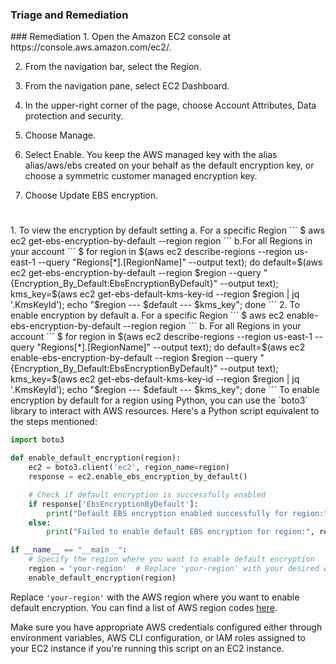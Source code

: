 
### Triage and Remediation
<Tabs>
<Tab title='Remediation'>
### Remediation

<AccordionGroup>
<Accordion title='Using Console' defaultOpen='true'>
1. Open the Amazon EC2 console at https://console.aws.amazon.com/ec2/.

2. From the navigation bar, select the Region.

3. From the navigation pane, select EC2 Dashboard.

4. In the upper-right corner of the page, choose Account Attributes, Data protection and security.

5. Choose Manage.

6. Select Enable. You keep the AWS managed key with the alias alias/aws/ebs created on your behalf as the default encryption key, or choose a symmetric customer managed encryption key.

7. Choose Update EBS encryption.

#
</Accordion>

<Accordion title='Using CLI'>
1. To view the encryption by default setting
   a. For a specific Region
      ```
      $ aws ec2 get-ebs-encryption-by-default --region region
      ```
   b.For all Regions in your account
     ```
     $ for region in $(aws ec2 describe-regions --region us-east-1 --query "Regions[*].[RegionName]" --output text); do   default=$(aws ec2 get-ebs-encryption-by-default --region $region --query "{Encryption_By_Default:EbsEncryptionByDefault}" --output text); kms_key=$(aws ec2 get-ebs-default-kms-key-id --region $region | jq '.KmsKeyId'); echo "$region  --- $default  --- $kms_key"; done
     ```
2. To enable encryption by default
   a. For a specific Region
      ```
      $ aws ec2 enable-ebs-encryption-by-default --region region
      ```
   b. For all Regions in your account
      ```
      $ for region in $(aws ec2 describe-regions --region us-east-1 --query "Regions[*].[RegionName]" --output text); do   default=$(aws ec2 enable-ebs-encryption-by-default --region $region --query "{Encryption_By_Default:EbsEncryptionByDefault}" --output text); kms_key=$(aws ec2 get-ebs-default-kms-key-id --region $region | jq '.KmsKeyId'); echo "$region  --- $default  --- $kms_key"; done
      ```
</Accordion>

<Accordion title='Using Python'>
To enable encryption by default for a region using Python, you can use the `boto3` library to interact with AWS resources. Here's a Python script equivalent to the steps mentioned:

```python
import boto3

def enable_default_encryption(region):
    ec2 = boto3.client('ec2', region_name=region)
    response = ec2.enable_ebs_encryption_by_default()

    # Check if default encryption is successfully enabled
    if response['EbsEncryptionByDefault']:
        print("Default EBS encryption enabled successfully for region:", region)
    else:
        print("Failed to enable default EBS encryption for region:", region)

if __name__ == "__main__":
    # Specify the region where you want to enable default encryption
    region = 'your-region'  # Replace 'your-region' with your desired AWS region
    enable_default_encryption(region)
```

Replace `'your-region'` with the AWS region where you want to enable default encryption. You can find a list of AWS region codes [here](https://docs.aws.amazon.com/general/latest/gr/rande.html#regional-endpoints).

Make sure you have appropriate AWS credentials configured either through environment variables, AWS CLI configuration, or IAM roles assigned to your EC2 instance if you're running this script on an EC2 instance.
</Accordion>

</AccordionGroup>
</Tab>
</Tabs>
